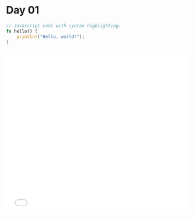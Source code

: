# Day 01


```rust
// Javascript code with syntax highlighting.
fn hello() {
    println!("Hello, world!");
}
```


<iframe src="content/day01/01/embed.html" width="100%" height="450" frameBorder="no"></iframe>

